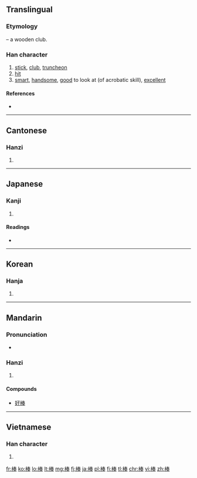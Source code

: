 ==Translingual==
===Etymology===
{{Han compound|木|t1=tree, wood|奉|ls=psc|c1=s|c2=p}} – a wooden club.

===Han character===
{{Han char|rn=75|rad=木|as=08|sn=12|four=4595<sub>3</sub>|canj=木手大手 (DQKQ)|ids=⿰[[木]][[奉]]}}

# [[stick]], [[club]], [[truncheon]]
# [[hit]]
# [[smart]], [[handsome]], [[good]] to look at (of acrobatic skill), [[excellent]]

====References====
* {{Han ref|kx=0532.100|dkj=14929|dj=0920.170|hdz=21222.090|uh=68D2|ud=26834|bh=B4CE|bd=46286}}

----

==Cantonese==

===Hanzi===
{{yue-hanzi|jyut=[[paang5]]|y=paang5}}

# {{defn|lang=yue|sort=木08}}

----

==Japanese==

===Kanji===
{{ja-kanji|grade=6|rs=木08}}

# {{defn|lang=ja|sort=木08}}

====Readings====
* {{ja-readings|on=[[ぼう]] (bō), [[ほう]] (hō)|kun=[[つえ]] (tsue)}}

----

==Korean==

===Hanja===
{{ko-hanja|hangeul=봉|eumhun=몽둥이|rv=bong|mr=pong|y=pong}}

# {{defn|lang=ko|sort=木08}}

----

==Mandarin==

===Pronunciation===
* {{audio|Zh-bàng.ogg|Audio}}

===Hanzi===
{{cmn-hanzi|pin=[[bàng]] ([[bang4]]), [[bèi]] ([[bei4]])|wg=pang<sup>4</sup>, pei<sup>4</sup>}}
# {{defn|lang=cmn|sort=木08}}

====Compounds====
*[[好棒]]

----

==Vietnamese==

===Han character===
{{vi-hantu|[[bổng]], [[vổng]], [[bọng]], [[bộng]], [[búng]]|rs=木08}}

# {{defn|lang=vi|sort=木08}}

[[fr:棒]]
[[ko:棒]]
[[lo:棒]]
[[lt:棒]]
[[mg:棒]]
[[fj:棒]]
[[ja:棒]]
[[pl:棒]]
[[fi:棒]]
[[tl:棒]]
[[chr:棒]]
[[vi:棒]]
[[zh:棒]]